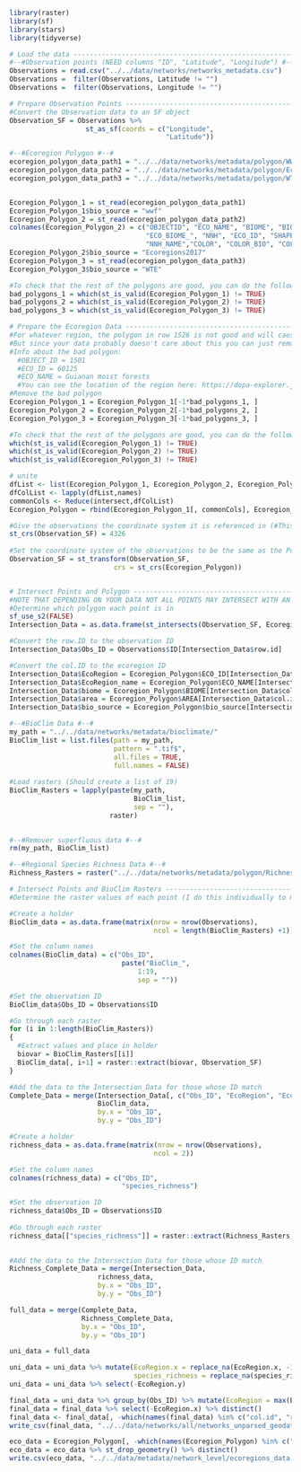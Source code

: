 
```r
library(raster)
library(sf)
library(stars)
library(tidyverse)
```

```r
# Load the data -----------------------------------------------------------
#--#Observation points (NEED columns "ID", "Latitude", "Longitude") #--# 
Observations = read.csv("../../data/networks/networks_metadata.csv")
Observations =  filter(Observations, Latitude != "")
Observations =  filter(Observations, Longitude != "")

# Prepare Observation Points ----------------------------------------------
#Convert the Observation data to an SF object
Observation_SF = Observations %>%
                   st_as_sf(coords = c("Longitude", 
                                       "Latitude"))
```

```r
#--#Ecoregion Polygon #--# 
ecoregion_polygon_data_path1 = "../../data/networks/metadata/polygon/WWF/wwf_terr_ecos.shp"
ecoregion_polygon_data_path2 = "../../data/networks/metadata/polygon/Ecoregions2017/Ecoregions2017.shp"
ecoregion_polygon_data_path3 = "../../data/networks/metadata/polygon/WTE/wwf_terr_ecos.shp"


Ecoregion_Polygon_1 = st_read(ecoregion_polygon_data_path1)
Ecoregion_Polygon_1$bio_source = "wwf"
Ecoregion_Polygon_2 = st_read(ecoregion_polygon_data_path2)
colnames(Ecoregion_Polygon_2) = c("OBJECTID", "ECO_NAME", "BIOME", "BIOME_NAME", "REALM",
                                  "ECO_BIOME_", "NNH", "ECO_ID", "SHAPE_LENG", "AREA",
                                  "NNH_NAME","COLOR", "COLOR_BIO", "COLOR_NNH", "LICENSE", "geometry")
Ecoregion_Polygon_2$bio_source = "Ecoregions2017"
Ecoregion_Polygon_3 = st_read(ecoregion_polygon_data_path3)
Ecoregion_Polygon_3$bio_source = "WTE"

#To check that the rest of the polygons are good, you can do the following
bad_polygons_1 = which(st_is_valid(Ecoregion_Polygon_1) != TRUE)
bad_polygons_2 = which(st_is_valid(Ecoregion_Polygon_2) != TRUE)
bad_polygons_3 = which(st_is_valid(Ecoregion_Polygon_3) != TRUE)

# Prepare the Ecoregion Data ----------------------------------------------
#For whatever region, the polygon in row 1526 is not good and will cause the whole thing to mess up.
#But since your data probably doesn't care about this you can just remove it 
#Info about the bad polygon:
  #OBJECT_ID = 1501
  #ECO_ID = 60125
  #ECO_NAME = Guianan moist forests
  #You can see the location of the region here: https://dopa-explorer.jrc.ec.europa.eu/ecoregion/60125
#Remove the bad polygon
Ecoregion_Polygon_1 = Ecoregion_Polygon_1[-1*bad_polygons_1, ]
Ecoregion_Polygon_2 = Ecoregion_Polygon_2[-1*bad_polygons_2, ]
Ecoregion_Polygon_3 = Ecoregion_Polygon_3[-1*bad_polygons_3, ]

#To check that the rest of the polygons are good, you can do the following
which(st_is_valid(Ecoregion_Polygon_1) != TRUE)
which(st_is_valid(Ecoregion_Polygon_2) != TRUE)
which(st_is_valid(Ecoregion_Polygon_3) != TRUE)

# unite
dfList <- list(Ecoregion_Polygon_1, Ecoregion_Polygon_2, Ecoregion_Polygon_3)
dfColList <- lapply(dfList,names)
commonCols <- Reduce(intersect,dfColList)
Ecoregion_Polygon = rbind(Ecoregion_Polygon_1[, commonCols], Ecoregion_Polygon_2[, commonCols], Ecoregion_Polygon_3[, commonCols])
```


```r
#Give the observations the coordinate system it is referenced in (#This is dataset specific, if from GBIF use this number)
st_crs(Observation_SF) = 4326 
  
#Set the coordinate system of the observations to be the same as the Polygon
Observation_SF = st_transform(Observation_SF,
                          crs = st_crs(Ecoregion_Polygon))


# Intersect Points and Polygon --------------------------------------------
#NOTE THAT DEPENDING ON YOUR DATA NOT ALL POINTS MAY INTERSECT WITH AN ECOREGION
#Determine which polygon each point is in
sf_use_s2(FALSE)
Intersection_Data = as.data.frame(st_intersects(Observation_SF, Ecoregion_Polygon))

#Convert the row.ID to the observation ID
Intersection_Data$Obs_ID = Observations$ID[Intersection_Data$row.id]

#Convert the col.ID to the ecoregion ID
Intersection_Data$EcoRegion = Ecoregion_Polygon$ECO_ID[Intersection_Data$col.id]
Intersection_Data$EcoRegion_name = Ecoregion_Polygon$ECO_NAME[Intersection_Data$col.id]
Intersection_Data$biome = Ecoregion_Polygon$BIOME[Intersection_Data$col.id]
Intersection_Data$area = Ecoregion_Polygon$AREA[Intersection_Data$col.id]
Intersection_Data$bio_source = Ecoregion_Polygon$bio_source[Intersection_Data$col.id]
```


```r
#--#BioClim Data #--# 
my_path = "../../data/networks/metadata/bioclimate/"
BioClim_list = list.files(path = my_path, 
                          pattern = ".tif$", 
                          all.files = TRUE, 
                          full.names = FALSE)
  
#Load rasters (Should create a list of 19)
BioClim_Rasters = lapply(paste(my_path, 
                               BioClim_list,
                               sep = ""),
                         raster)

  
#--#Remover superfluous data #--# 
rm(my_path, BioClim_list)

#--#Regional Species Richness Data #--# 
Richness_Rasters = raster("../../data/networks/metadata/polygon/Richness_2021.tif")

```


```r
# Intersect Points and BioClim Rasters ------------------------------------
#Determine the raster values of each point (I do this individually to make sure no errors occur)

#Create a holder
BioClim_data = as.data.frame(matrix(nrow = nrow(Observations),
                                    ncol = length(BioClim_Rasters) +1))

#Set the column names
colnames(BioClim_data) = c("Obs_ID",
                            paste("BioClim_",
                                1:19,
                                sep = ""))

#Set the observation ID
BioClim_data$Obs_ID = Observations$ID
```

```r
#Go through each raster
for (i in 1:length(BioClim_Rasters)) 
{
  #Extract values and place in holder
  biovar = BioClim_Rasters[[i]]
  BioClim_data[, i+1] = raster::extract(biovar, Observation_SF)
}
```


```r
#Add the data to the Intersection_Data for those whose ID match
Complete_Data = merge(Intersection_Data[, c("Obs_ID", "EcoRegion", "EcoRegion_name")], 
                      BioClim_data,
                      by.x = "Obs_ID",
                      by.y = "Obs_ID")

```


```r
#Create a holder
richness_data = as.data.frame(matrix(nrow = nrow(Observations),
                                    ncol = 2))

#Set the column names
colnames(richness_data) = c("Obs_ID",
                            "species_richness")

#Set the observation ID
richness_data$Obs_ID = Observations$ID
  
#Go through each raster
richness_data[["species_richness"]] = raster::extract(Richness_Rasters, Observation_SF)
  

#Add the data to the Intersection_Data for those whose ID match
Richness_Complete_Data = merge(Intersection_Data, 
                      richness_data,
                      by.x = "Obs_ID",
                      by.y = "Obs_ID")
```


```r
full_data = merge(Complete_Data, 
                  Richness_Complete_Data,
                  by.x = "Obs_ID",
                  by.y = "Obs_ID")

uni_data = full_data
```

```r
uni_data = uni_data %>% mutate(EcoRegion.x = replace_na(EcoRegion.x, -1),
                               species_richness = replace_na(species_richness, -1))
uni_data = uni_data %>% select(-EcoRegion.y)
```


```r
final_data = uni_data %>% group_by(Obs_ID) %>% mutate(EcoRegion = max(EcoRegion.x), species_richness = max(species_richness))
final_data = final_data %>% select(-EcoRegion.x) %>% distinct()
final_data <- final_data[, -which(names(final_data) %in% c("col.id", "row.id"))] %>% distinct()
write_csv(final_data, "../../data/networks/all/networks_unparsed_geodata.csv")
```

```r
eco_data = Ecoregion_Polygon[, -which(names(Ecoregion_Polygon) %in% c("REALM", "OBJECTID", "geometry"))]
eco_data = eco_data %>% st_drop_geometry() %>% distinct()
write.csv(eco_data, "../../data/metadata/network_level/ecoregions_data.csv")
```

